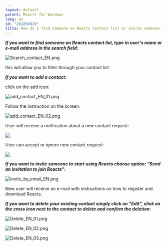 ```yaml
---
layout: default
parent: Reacts for Windows
lang: en
id: "201850929"
title: How do I find someone on Reacts contact list or invite someone to start using Reacts?
---
```

_**If you want to find someone on Reacts contact list, type in user's name or e-mail address in the search field:**_

![Search_contact_EN.png](@assets/attachments/7624699512093)

this will allow you to filter through your contact list

**_If you want to add a contact:_** 

click on the add icon: 

![add_contact_EN_01.png](@assets/attachments/7624651511709)

Follow the instruction on the screen: 

![add_contact_EN_02.png](@assets/attachments/7624651512989)

User will receive a notification about a new contact request:

![](@assets/attachments/contacts2.png)

User can accept or ignore new contact request:

![](@assets/attachments/contacts3.png)

_**If you want to invite someone to start using Reacts choose option: "Send an invitation to join Reacts":**_

![invite_by_email_EN.png](@assets/attachments/7624775797917)

New user will receive an e-mail with instructions on how to register and download Reacts.

_**If you want to delete your existing contact simply click on "Edit", click on the cross icon next to the contact to delete and confirm the deletion:**_

![Delete_EN_01.png](@assets/attachments/7624787797021)

![Delete_EN_02.png](@assets/attachments/7624787787549)

![Delete_EN_03.png](@assets/attachments/7624739994141)


